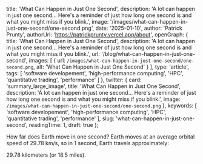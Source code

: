 
  title: 'What Can Happen in Just One Second',
  description: 'A lot can happen in just one second... Here\'s a reminder of just how long one second is and what you might miss if you blink.',
  image: '/images/what-can-happen-in-just-one-second/one-second.png',
  date: '2025-01-10',
  author: 'Patrick Prunty',
  authorUrl: 'https://patrickprunty.vercel.app/about',
  openGraph: {
    title: 'What Can Happen in Just One Second',
    description: 'A lot can happen in just one second... Here\'s a reminder of just how long one second is and what you might miss if you blink.',
    url: '/blog/what-can-happen-in-just-one-second',
    images: [
      {
        url: `/images/what-can-happen-in-just-one-second/one-second.png`,
        alt: 'What Can Happen in Just One Second'
      }
    ],
    type: 'article',
    tags: [
      'software developement',
      'high-performance computing',
      'HPC',
      'quantitative trading',
      'performance'
    ]
  },
  twitter: {
    card: 'summary_large_image',
    title: 'What Can Happen in Just One Second',
    description: 'A lot can happen in just one second... Here\'s a reminder of just how long one second is and what you might miss if you blink.',
    image: `/images/what-can-happen-in-just-one-second/one-second.png`
  },
  keywords: [
    'software developement',
    'high-performance computing',
    'HPC',
    'quantitative trading',
    'performance'
  ],
  slug: 'what-can-happen-in-just-one-second',
  readingTime: 1,
  draft: true
};

How far does Earth move in one second?
Earth moves at an average orbital speed of 29.78 km/s, so in 1 second, Earth travels approximately:

29.78 kilometers (or 18.5 miles).
